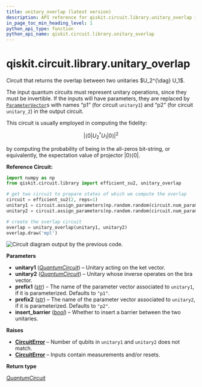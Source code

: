 ```yaml
---
title: unitary_overlap (latest version)
description: API reference for qiskit.circuit.library.unitary_overlap in the latest version of qiskit
in_page_toc_min_heading_level: 1
python_api_type: function
python_api_name: qiskit.circuit.library.unitary_overlap
---
```


<span id="qiskit-circuit-library-unitary-overlap" />

# qiskit.circuit.library.unitary\_overlap

<Function id="qiskit.circuit.library.unitary_overlap" isDedicatedPage={true} github="https://github.com/Qiskit/qiskit/tree/stable/2.1/qiskit/circuit/library/overlap.py#L105-L183" signature="qiskit.circuit.library.unitary_overlap(unitary1, unitary2, prefix1='p1', prefix2='p2', insert_barrier=False)">
  Circuit that returns the overlap between two unitaries $U_2^{\dag} U_1$.

  The input quantum circuits must represent unitary operations, since they must be invertible. If the inputs will have parameters, they are replaced by [`ParameterVector`](qiskit.circuit.ParameterVector "qiskit.circuit.ParameterVector")s with names “p1” (for circuit `unitary1`) and “p2” (for circuit `unitary_2`) in the output circuit.

  This circuit is usually employed in computing the fidelity:

$$
\left|\langle 0| U_2^{\dag} U_1|0\rangle\right|^{2}
$$

  by computing the probability of being in the all-zeros bit-string, or equivalently, the expectation value of projector $|0\rangle\langle 0|$.

  **Reference Circuit:**

  ```python
  import numpy as np
  from qiskit.circuit.library import efficient_su2, unitary_overlap

  # get two circuit to prepare states of which we compute the overlap
  circuit = efficient_su2(2, reps=1)
  unitary1 = circuit.assign_parameters(np.random.random(circuit.num_parameters))
  unitary2 = circuit.assign_parameters(np.random.random(circuit.num_parameters))

  # create the overlap circuit
  overlap = unitary_overlap(unitary1, unitary2)
  overlap.draw('mpl')
  ```

  ![Circuit diagram output by the previous code.](/docs/images/api/qiskit/qiskit-circuit-library-unitary_overlap-1.avif)

  **Parameters**

  *   **unitary1** ([*QuantumCircuit*](qiskit.circuit.QuantumCircuit "qiskit.circuit.quantumcircuit.QuantumCircuit")) – Unitary acting on the ket vector.
  *   **unitary2** ([*QuantumCircuit*](qiskit.circuit.QuantumCircuit "qiskit.circuit.quantumcircuit.QuantumCircuit")) – Unitary whose inverse operates on the bra vector.
  *   **prefix1** ([*str*](https://docs.python.org/3/library/stdtypes.html#str "(in Python v3.13)")) – The name of the parameter vector associated to `unitary1`, if it is parameterized. Defaults to `"p1"`.
  *   **prefix2** ([*str*](https://docs.python.org/3/library/stdtypes.html#str "(in Python v3.13)")) – The name of the parameter vector associated to `unitary2`, if it is parameterized. Defaults to `"p2"`.
  *   **insert\_barrier** ([*bool*](https://docs.python.org/3/library/functions.html#bool "(in Python v3.13)")) – Whether to insert a barrier between the two unitaries.

  **Raises**

  *   [**CircuitError**](circuit#qiskit.circuit.CircuitError "qiskit.circuit.CircuitError") – Number of qubits in `unitary1` and `unitary2` does not match.
  *   [**CircuitError**](circuit#qiskit.circuit.CircuitError "qiskit.circuit.CircuitError") – Inputs contain measurements and/or resets.

  **Return type**

  [*QuantumCircuit*](qiskit.circuit.QuantumCircuit "qiskit.circuit.quantumcircuit.QuantumCircuit")
</Function>


